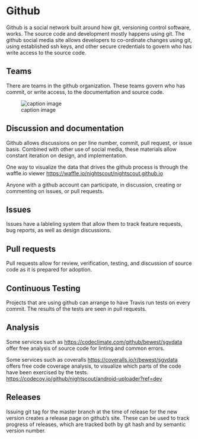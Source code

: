 = Github =

Github is a social network built around how git, versioning control software, works. The source code and development mostly happens using git. The github social media site allows developers to co-ordinate changes using git, using established ssh keys, and other secure credentials to govern who has write access to the source code.

== Teams ==

There are teams in the github organization. These teams govern who has commit, or write access, to the documentation and source code.

[[Image:images/nightscout_teams.png|frame|none|alt=|caption image]]

== Discussion and documentation ==

Github allows discussions on per line number, commit, pull request, or issue basis. Combined with other use of social media, these materials allow constant iteration on design, and implementation.

One way to visualize the data that drives the github process is through the waffle.io viewer https://waffle.io/nightscout/nightscout.github.io

Anyone with a github account can participate, in discussion, creating or commenting on issues, or pull requests.

== Issues ==

Issues have a lableling system that allow them to track feature requests, bug reports, as well as design discussions.

== Pull requests ==

Pull requests allow for review, verification, testing, and discussion of source code as it is prepared for adoption.

== Continuous Testing ==

Projects that are using github can arrange to have Travis run tests on every commit. The results of the tests are seen in pull requests.

== Analysis ==

Some services such as https://codeclimate.com/github/bewest/sgvdata offer free analysis of source code for linting and common errors.

Some services such as coveralls https://coveralls.io/r/bewest/sgvdata offers free code coverage analysis, to visualize which parts of the code have been exercised by the tests. https://codecov.io/github/nightscout/android-uploader?ref=dev

== Releases ==

Issuing git tag for the master branch at the time of release for the new version creates a release page on github’s site. These can be used to track progress of releases, which are tracked both by git hash and by semantic version number.

<div class="references">



</div>
